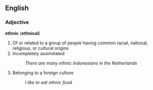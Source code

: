 ==English==
===Adjective===
'''ethnic''' ('''ethnical''')

# Of or related to a group of people having common racial, national, religious, or cultural origins
# Incompletely assimiliated
#: ''There are many ethnic Indonesians in the Netherlands''
# Belonging to a foreign culture
#: ''I like to eat ethnic food''